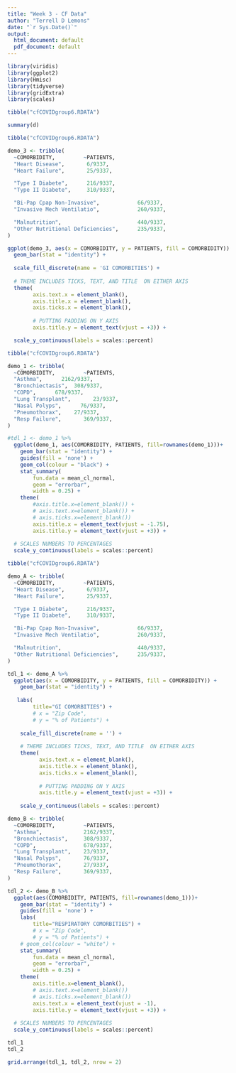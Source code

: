 ```yaml
---
title: "Week 3 - CF Data"
author: "Terrell D Lemons"
date: "`r Sys.Date()`"
output:
  html_document: default
  pdf_document: default
---
```



```r

library(viridis)
library(ggplot2)
library(Hmisc)
library(tidyverse)
library(gridExtra)
library(scales)

tibble("cfCOVIDgroup6.RDATA")

summary(d)
```

```r

tibble("cfCOVIDgroup6.RDATA")

demo_3 <- tribble(
  ~COMORBIDITY,         ~PATIENTS,
  "Heart Disease",       6/9337,
  "Heart Failure",       25/9337,

  "Type I Diabete",      216/9337,
  "Type II Diabete",     310/9337,

  "Bi-Pap Cpap Non-Invasive",            66/9337,
  "Invasive Mech Ventilatio",            260/9337,

  "Malnutrition",                        440/9337,
  "Other Nutritional Deficiencies",      235/9337,
)

ggplot(demo_3, aes(x = COMORBIDITY, y = PATIENTS, fill = COMORBIDITY)) +
  geom_bar(stat = "identity") +
  
  scale_fill_discrete(name = 'GI COMORBITIES') +
  
  # THEME INCLUDES TICKS, TEXT, AND TITLE  ON EITHER AXIS
  theme(
        axis.text.x = element_blank(),
        axis.title.x = element_blank(),
        axis.ticks.x = element_blank(),
        
        # PUTTING PADDING ON Y AXIS
        axis.title.y = element_text(vjust = +3)) +

  scale_y_continuous(labels = scales::percent)
```


```r

tibble("cfCOVIDgroup6.RDATA")

demo_1 <- tribble(
  ~COMORBIDITY,         ~PATIENTS,
  "Asthma",      2162/9337,
  "Bronchiectasis",  308/9337,
  "COPD",      678/9337,
  "Lung Transplant",       23/9337,
  "Nasal Polyps",      76/9337,
  "Pneumothorax",    27/9337,
  "Resp Failure",       369/9337,
)

#tdl_1 <- demo_1 %>%
  ggplot(demo_1, aes(COMORBIDITY, PATIENTS, fill=rownames(demo_1)))+
    geom_bar(stat = "identity") + 
    guides(fill = 'none') +
    geom_col(colour = "black") + 
    stat_summary(
        fun.data = mean_cl_normal, 
        geom = "errorbar", 
        width = 0.25) +
    theme(
        #axis.title.x=element_blank()) +
        # axis.text.x=element_blank()) +
        # axis.ticks.x=element_blank()) 
        axis.title.x = element_text(vjust = -1.75),
        axis.title.y = element_text(vjust = +3)) +
  
  # SCALES NUMBERS TO PERCENTAGES
  scale_y_continuous(labels = scales::percent)
```


```r
tibble("cfCOVIDgroup6.RDATA")

demo_A <- tribble(
  ~COMORBIDITY,         ~PATIENTS,
  "Heart Disease",       6/9337,
  "Heart Failure",       25/9337,

  "Type I Diabete",      216/9337,
  "Type II Diabete",     310/9337,

  "Bi-Pap Cpap Non-Invasive",            66/9337,
  "Invasive Mech Ventilatio",            260/9337,

  "Malnutrition",                        440/9337,
  "Other Nutritional Deficiencies",      235/9337,
)

tdl_1 <- demo_A %>%
  ggplot(aes(x = COMORBIDITY, y = PATIENTS, fill = COMORBIDITY)) +
    geom_bar(stat = "identity") +
  
   labs(
        title="GI COMORBITIES") +
        # x = "Zip Code", 
        # y = "% of Patients") +
    
    scale_fill_discrete(name = '') +
    
    # THEME INCLUDES TICKS, TEXT, AND TITLE  ON EITHER AXIS
    theme(
          axis.text.x = element_blank(),
          axis.title.x = element_blank(),
          axis.ticks.x = element_blank(),
          
          # PUTTING PADDING ON Y AXIS
          axis.title.y = element_text(vjust = +3)) +
  
    scale_y_continuous(labels = scales::percent)

demo_B <- tribble(
  ~COMORBIDITY,         ~PATIENTS,
  "Asthma",             2162/9337,
  "Bronchiectasis",     308/9337,
  "COPD",               678/9337,
  "Lung Transplant",    23/9337,
  "Nasal Polyps",       76/9337,
  "Pneumothorax",       27/9337,
  "Resp Failure",       369/9337,
)

tdl_2 <- demo_B %>%
  ggplot(aes(COMORBIDITY, PATIENTS, fill=rownames(demo_1)))+
    geom_bar(stat = "identity") + 
    guides(fill = 'none') +
    labs(
        title="RESPIRATORY COMORBITIES") +
        # x = "Zip Code", 
        # y = "% of Patients") +
    # geom_col(colour = "white") + 
    stat_summary(
        fun.data = mean_cl_normal, 
        geom = "errorbar", 
        width = 0.25) +
    theme(
        axis.title.x=element_blank(),
        # axis.text.x=element_blank())
        # axis.ticks.x=element_blank()) 
        axis.text.x = element_text(vjust = -1),
        axis.title.y = element_text(vjust = +3)) +
  
  # SCALES NUMBERS TO PERCENTAGES
  scale_y_continuous(labels = scales::percent)

tdl_1
tdl_2

grid.arrange(tdl_1, tdl_2, nrow = 2)
```

